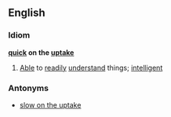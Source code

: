 ==English==
===Idiom===
'''[[quick]] on the [[uptake]]'''
#[[Able]] to [[readily]] [[understand]] things; [[intelligent]]
===Antonyms===
*[[slow on the uptake]]